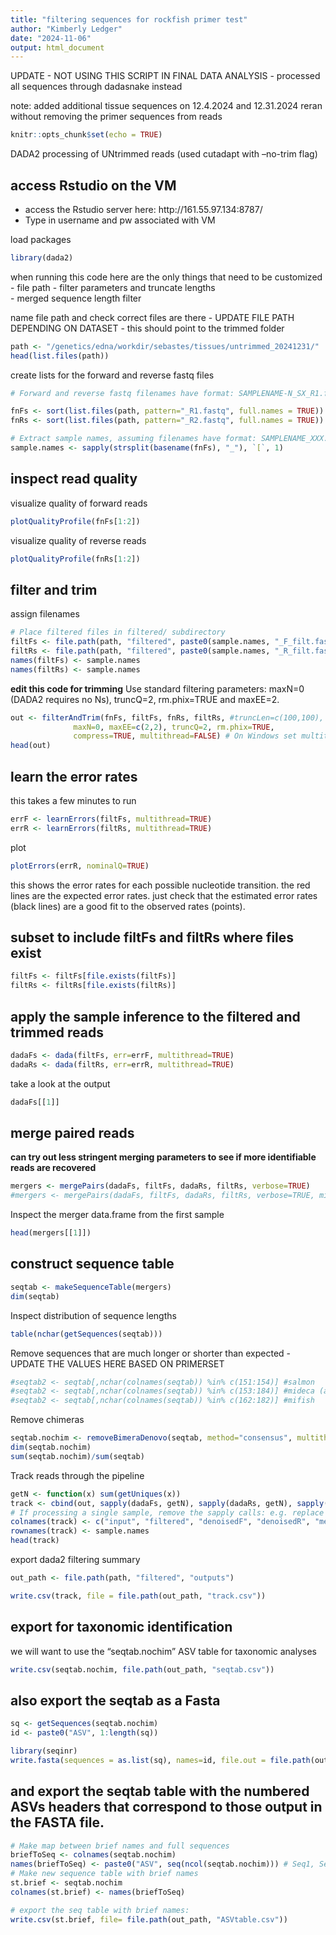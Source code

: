 ```yaml
---
title: "filtering sequences for rockfish primer test"
author: "Kimberly Ledger"
date: "2024-11-06"
output: html_document
---
```


UPDATE - NOT USING THIS SCRIPT IN FINAL DATA ANALYSIS - processed all sequences through dadasnake instead

note: added additional tissue sequences on 12.4.2024 and 12.31.2024 reran without removing the primer sequences from reads 

```r
knitr::opts_chunk$set(echo = TRUE)
```


DADA2 processing of UNtrimmed reads (used cutadapt with --no-trim flag)

## access Rstudio on the VM 
* access the Rstudio server here: http://161.55.97.134:8787/
* Type in username and pw associated with VM

load packages
```r
library(dada2)
```

when running this code here are the only things that need to be customized
- file path 
- filter parameters and truncate lengths  
- merged sequence length filter 

name file path and check correct files are there - UPDATE FILE PATH DEPENDING ON DATASET - this should point to the trimmed folder
```r
path <- "/genetics/edna/workdir/sebastes/tissues/untrimmed_20241231/"
head(list.files(path))
```

create lists for the forward and reverse fastq files 
```r
# Forward and reverse fastq filenames have format: SAMPLENAME-N_SX_R1.fastq and SAMPLENAME-N_SX_R2.fastq

fnFs <- sort(list.files(path, pattern="_R1.fastq", full.names = TRUE))
fnRs <- sort(list.files(path, pattern="_R2.fastq", full.names = TRUE))

# Extract sample names, assuming filenames have format: SAMPLENAME_XXX.fastq
sample.names <- sapply(strsplit(basename(fnFs), "_"), `[`, 1)
```

## inspect read quality 

visualize quality of forward reads 
```r
plotQualityProfile(fnFs[1:2])
```

visualize quality of reverse reads
```r
plotQualityProfile(fnRs[1:2])
```


## filter and trim 

assign filenames 
```r
# Place filtered files in filtered/ subdirectory
filtFs <- file.path(path, "filtered", paste0(sample.names, "_F_filt.fastq.gz"))
filtRs <- file.path(path, "filtered", paste0(sample.names, "_R_filt.fastq.gz"))
names(filtFs) <- sample.names
names(filtRs) <- sample.names
```

**edit this code for trimming**
Use standard filtering parameters: maxN=0 (DADA2 requires no Ns), truncQ=2, rm.phix=TRUE and maxEE=2.
```r
out <- filterAndTrim(fnFs, filtFs, fnRs, filtRs, #truncLen=c(100,100),
              maxN=0, maxEE=c(2,2), truncQ=2, rm.phix=TRUE,
              compress=TRUE, multithread=FALSE) # On Windows set multithread=FALSE
head(out)
```


## learn the error rates 
this takes a few minutes to run
```r
errF <- learnErrors(filtFs, multithread=TRUE)
errR <- learnErrors(filtRs, multithread=TRUE)
```

plot
```r
plotErrors(errR, nominalQ=TRUE)
```

this shows the error rates for each possible nucleotide transition. the red lines are the expected error rates. just check that the estimated error rates (black lines) are a good fit to the observed rates (points). 

## subset to include filtFs and filtRs where files exist
```r
filtFs <- filtFs[file.exists(filtFs)]
filtRs <- filtRs[file.exists(filtRs)]
```


## apply the sample inference to the filtered and trimmed reads
```r
dadaFs <- dada(filtFs, err=errF, multithread=TRUE)
dadaRs <- dada(filtRs, err=errR, multithread=TRUE)
```

take a look at the output
```r
dadaFs[[1]]
```


## merge paired reads
**can try out less stringent merging parameters to see if more identifiable reads are recovered**
```r
mergers <- mergePairs(dadaFs, filtFs, dadaRs, filtRs, verbose=TRUE)
#mergers <- mergePairs(dadaFs, filtFs, dadaRs, filtRs, verbose=TRUE, minOverlap = 8, maxMismatch = 2)
```

Inspect the merger data.frame from the first sample
```r
head(mergers[[1]])
```


## construct sequence table 

```r
seqtab <- makeSequenceTable(mergers)
dim(seqtab)
```

Inspect distribution of sequence lengths
```r
table(nchar(getSequences(seqtab)))
```

Remove sequences that are much longer or shorter than expected - UPDATE THE VALUES HERE BASED ON PRIMERSET
```r
#seqtab2 <- seqtab[,nchar(colnames(seqtab)) %in% c(151:154)] #salmon
#seqtab2 <- seqtab[,nchar(colnames(seqtab)) %in% c(153:184)] #mideca (amplicon size according to original publication)
#seqtab2 <- seqtab[,nchar(colnames(seqtab)) %in% c(162:182)] #mifish
```

Remove chimeras
```r
seqtab.nochim <- removeBimeraDenovo(seqtab, method="consensus", multithread=TRUE, verbose=TRUE)
dim(seqtab.nochim)
sum(seqtab.nochim)/sum(seqtab)
```

Track reads through the pipeline
```r
getN <- function(x) sum(getUniques(x))
track <- cbind(out, sapply(dadaFs, getN), sapply(dadaRs, getN), sapply(mergers, getN), rowSums(seqtab), rowSums(seqtab.nochim))
# If processing a single sample, remove the sapply calls: e.g. replace sapply(dadaFs, getN) with getN(dadaFs)
colnames(track) <- c("input", "filtered", "denoisedF", "denoisedR", "merged", "correct_length","nonchim")
rownames(track) <- sample.names
head(track)
```

export dada2 filtering summary 
```r
out_path <- file.path(path, "filtered", "outputs")

write.csv(track, file = file.path(out_path, "track.csv"))
```

## export for taxonomic identification
we will want to use the "seqtab.nochim" ASV table for taxonomic analyses
```r
write.csv(seqtab.nochim, file.path(out_path, "seqtab.csv"))
```

## also export the seqtab as a Fasta
```r
sq <- getSequences(seqtab.nochim)
id <- paste0("ASV", 1:length(sq))

library(seqinr)
write.fasta(sequences = as.list(sq), names=id, file.out = file.path(out_path, "myasvs.fasta"))
```

## and export the seqtab table with the numbered ASVs headers that correspond to those output in the FASTA file.
```r
# Make map between brief names and full sequences
briefToSeq <- colnames(seqtab.nochim)
names(briefToSeq) <- paste0("ASV", seq(ncol(seqtab.nochim))) # Seq1, Seq2, ...
# Make new sequence table with brief names
st.brief <- seqtab.nochim
colnames(st.brief) <- names(briefToSeq)

# export the seq table with brief names:
write.csv(st.brief, file= file.path(out_path, "ASVtable.csv"))
```

